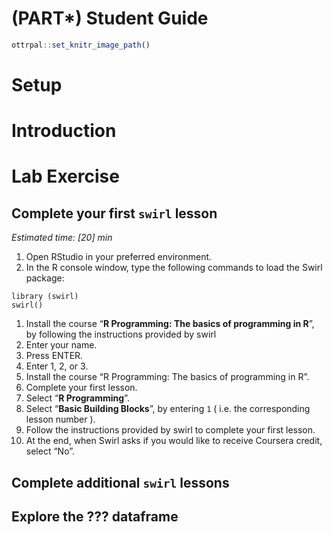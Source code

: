 # (PART\*) Student Guide {-}


```r
ottrpal::set_knitr_image_path()
```

# Setup

# Introduction

# Lab Exercise

## Complete your first `swirl` lesson

*Estimated time: [20] min*

1. Open RStudio in your preferred environment.
1. In the R console window, type the following commands to load the Swirl package:
```
library (swirl)
swirl()
```
1. Install the course “**R Programming: The basics of programming in R**”, by following the instructions provided by swirl
  1. Enter your name.
  1. Press ENTER.
  1. Enter 1, 2, or 3.
  1. Install the course “R Programming: The basics of programming in R”.
1. Complete your first lesson.
  1. Select “**R Programming**”.
  1. Select “**Basic Building Blocks**”, by entering `1` ( i.e. the corresponding lesson number ).
  1. Follow the instructions provided by swirl to complete your first lesson.
  1. At the end, when Swirl asks if you would like to receive Coursera credit, select “No”.


## Complete additional `swirl` lessons

## Explore the ??? dataframe
